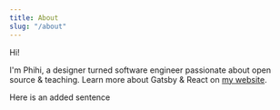 ```yaml
---
title: About
slug: "/about"
---
```


Hi!

I'm Phihi, a designer turned software engineer passionate about open source & teaching. Learn more about Gatsby & React on [my website](https://www.lekoarts.de?utm_source=minimal-blog&utm_medium=Starter).

Here is an added sentence
